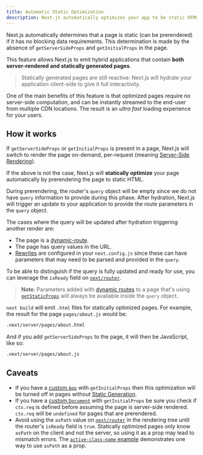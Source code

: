 ```yaml
---
title: Automatic Static Optimization
description: Next.js automatically optimizes your app to be static HTML whenever possible. Learn how it works here.
---
```


Next.js automatically determines that a page is static (can be prerendered) if it has no blocking data requirements. This determination is made by the absence of `getServerSideProps` and `getInitialProps` in the page.

This feature allows Next.js to emit hybrid applications that contain **both server-rendered and statically generated pages**.

> Statically generated pages are still reactive: Next.js will hydrate your application client-side to give it full interactivity.

One of the main benefits of this feature is that optimized pages require no server-side computation, and can be instantly streamed to the end-user from multiple CDN locations. The result is an _ultra fast_ loading experience for your users.

## How it works

If `getServerSideProps` or `getInitialProps` is present in a page, Next.js will switch to render the page on-demand, per-request (meaning [Server-Side Rendering](/docs/pages/building-your-application/rendering/server-side-rendering)).

If the above is not the case, Next.js will **statically optimize** your page automatically by prerendering the page to static HTML.

During prerendering, the router's `query` object will be empty since we do not have `query` information to provide during this phase. After hydration, Next.js will trigger an update to your application to provide the route parameters in the `query` object.

The cases where the query will be updated after hydration triggering another render are:

- The page is a [dynamic-route](/docs/pages/building-your-application/routing/dynamic-routes).
- The page has query values in the URL.
- [Rewrites](/docs/pages/api-reference/next-config-js/rewrites) are configured in your `next.config.js` since these can have parameters that may need to be parsed and provided in the `query`.

To be able to distinguish if the query is fully updated and ready for use, you can leverage the `isReady` field on [`next/router`](/docs/pages/api-reference/functions/use-router#router-object).

> **Note**: Parameters added with [dynamic routes](/docs/pages/building-your-application/routing/dynamic-routes) to a page that's using [`getStaticProps`](/docs/pages/building-your-application/data-fetching/get-static-props) will always be available inside the `query` object.

`next build` will emit `.html` files for statically optimized pages. For example, the result for the page `pages/about.js` would be:

```bash filename="Terminal"
.next/server/pages/about.html
```

And if you add `getServerSideProps` to the page, it will then be JavaScript, like so:

```bash filename="Terminal"
.next/server/pages/about.js
```

## Caveats

- If you have a [custom `App`](/docs/pages/building-your-application/routing/custom-app) with `getInitialProps` then this optimization will be turned off in pages without [Static Generation](/docs/pages/building-your-application/data-fetching/get-static-props).
- If you have a [custom `Document`](/docs/pages/building-your-application/routing/custom-document) with `getInitialProps` be sure you check if `ctx.req` is defined before assuming the page is server-side rendered. `ctx.req` will be `undefined` for pages that are prerendered.
- Avoid using the `asPath` value on [`next/router`](/docs/pages/api-reference/functions/use-router#router-object) in the rendering tree until the router's `isReady` field is `true`. Statically optimized pages only know `asPath` on the client and not the server, so using it as a prop may lead to mismatch errors. The [`active-class-name` example](https://github.com/vercel/next.js/tree/canary/examples/active-class-name) demonstrates one way to use `asPath` as a prop.
